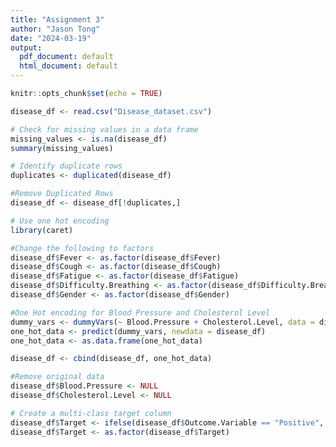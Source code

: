 ---
title: "Assignment 3"
author: "Jason Tong"
date: "2024-03-19"
output:
  pdf_document: default
  html_document: default
---

```{r setup, include=FALSE}
knitr::opts_chunk$set(echo = TRUE)
```

```{r}
disease_df <- read.csv("Disease_dataset.csv")
```


```{r}
# Check for missing values in a data frame
missing_values <- is.na(disease_df)
summary(missing_values)
```
```{r}
# Identify duplicate rows
duplicates <- duplicated(disease_df)

#Remove Duplicated Rows
disease_df <- disease_df[!duplicates,]
```

```{r}
# Use one hot encoding
library(caret)

#Change the following to factors
disease_df$Fever <- as.factor(disease_df$Fever)
disease_df$Cough <- as.factor(disease_df$Cough)
disease_df$Fatigue <- as.factor(disease_df$Fatigue)
disease_df$Difficulty.Breathing <- as.factor(disease_df$Difficulty.Breathing)
disease_df$Gender <- as.factor(disease_df$Gender)

#One Hot encoding for Blood Pressure and Cholesterol Level
dummy_vars <- dummyVars(~ Blood.Pressure + Cholesterol.Level, data = disease_df)
one_hot_data <- predict(dummy_vars, newdata = disease_df)
one_hot_data <- as.data.frame(one_hot_data)

disease_df <- cbind(disease_df, one_hot_data)

#Remove original data
disease_df$Blood.Pressure <- NULL
disease_df$Cholesterol.Level <- NULL

```

```{r}
# Create a multi-class target column
disease_df$Target <- ifelse(disease_df$Outcome.Variable == "Positive", disease_df$Disease, "Negative")
disease_df$Target <- as.factor(disease_df$Target)
```


